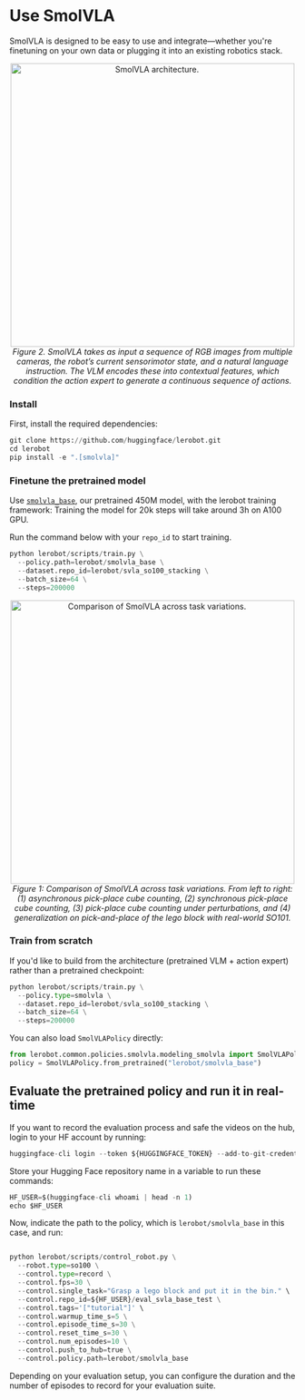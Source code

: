 # Use SmolVLA

SmolVLA is designed to be easy to use and integrate—whether you're finetuning on your own data or plugging it into an existing robotics stack.

<p align="center">
  <img src="https://cdn-uploads.huggingface.co/production/uploads/640e21ef3c82bd463ee5a76d/aooU0a3DMtYmy_1IWMaIM.png" alt="SmolVLA architecture." width="500"/>
  <br/>
  <em>Figure 2. SmolVLA takes as input a sequence of RGB images from multiple cameras, the robot’s current sensorimotor state, and a natural language instruction. The VLM encodes these into contextual features, which condition the action expert to generate a continuous sequence of actions.</em>
</p>

###  Install

First, install the required dependencies:

```python
git clone https://github.com/huggingface/lerobot.git
cd lerobot
pip install -e ".[smolvla]"
```

### Finetune the pretrained model
Use [`smolvla_base`](https://hf.co/lerobot/smolvla_base), our pretrained 450M model, with the lerobot training framework:
Training the model for 20k steps will take around 3h on A100 GPU.

Run the command below with your `repo_id` to start training.
```python
python lerobot/scripts/train.py \
  --policy.path=lerobot/smolvla_base \
  --dataset.repo_id=lerobot/svla_so100_stacking \
  --batch_size=64 \
  --steps=200000
```

<p align="center">
  <img src="https://cdn-uploads.huggingface.co/production/uploads/640e21ef3c82bd463ee5a76d/S-3vvVCulChREwHDkquoc.gif" alt="Comparison of SmolVLA across task variations." width="500"/>
  <br/>
  <em>Figure 1: Comparison of SmolVLA across task variations. From left to right: (1) asynchronous pick-place cube counting, (2) synchronous pick-place cube counting, (3) pick-place cube counting under perturbations, and (4) generalization on pick-and-place of the lego block with real-world SO101.</em>
</p>


### Train from scratch

​​If you'd like to build from the architecture (pretrained VLM + action expert) rather than a pretrained checkpoint:

```python
python lerobot/scripts/train.py \
  --policy.type=smolvla \
  --dataset.repo_id=lerobot/svla_so100_stacking \
  --batch_size=64 \
  --steps=200000
```
You can also load `SmolVLAPolicy` directly:

```python
from lerobot.common.policies.smolvla.modeling_smolvla import SmolVLAPolicy
policy = SmolVLAPolicy.from_pretrained("lerobot/smolvla_base")
```

## Evaluate the pretrained policy and run it in real-time

If you want to record the evaluation process and safe the videos on the hub, login to your HF account by running:

```python
huggingface-cli login --token ${HUGGINGFACE_TOKEN} --add-to-git-credential
```

Store your Hugging Face repository name in a variable to run these commands:

```python
HF_USER=$(huggingface-cli whoami | head -n 1)
echo $HF_USER
```
Now, indicate the path to the policy, which is `lerobot/smolvla_base` in this case, and run:

```python

python lerobot/scripts/control_robot.py \
  --robot.type=so100 \
  --control.type=record \
  --control.fps=30 \
  --control.single_task="Grasp a lego block and put it in the bin." \
  --control.repo_id=${HF_USER}/eval_svla_base_test \
  --control.tags='["tutorial"]' \
  --control.warmup_time_s=5 \
  --control.episode_time_s=30 \
  --control.reset_time_s=30 \
  --control.num_episodes=10 \
  --control.push_to_hub=true \
  --control.policy.path=lerobot/smolvla_base

```

Depending on your evaluation setup, you can configure the duration and the number of episodes to record for your evaluation suite.
